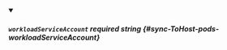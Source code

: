 
<details className="config-field" data-expandable="false" open>
<summary>

##### `workloadServiceAccount` <span className="config-field-required" data-required="false">required</span> <span className="config-field-type">string</span> <span className="config-field-default"></span> <span className="config-field-enum"></span> {#sync-ToHost-pods-workloadServiceAccount}



</summary>



</details>
